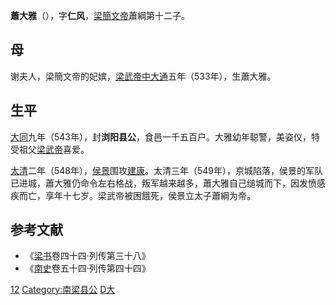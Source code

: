 '''蕭大雅'''（{{bd|533年||549年||catIdx=X}}），字'''仁风'''，[[梁簡文帝|梁簡文帝]]蕭綱第十二子。
==母==
谢夫人，梁簡文帝的妃嫔，[[梁武帝|梁武帝]][[中大通|中大通]]五年（533年），生蕭大雅。
==生平==
[[大同_(南梁)|大同]]九年（543年），封'''浏阳县公'''，食邑一千五百户。大雅幼年聪警，美姿仪，特受祖父[[梁武帝|梁武帝]]喜爱。

[[太清_(年号)|太清]]二年（548年），[[侯景|侯景]]围攻[[建康|建康]]。太清三年（549年），京城陷落，侯景的军队已进城，蕭大雅仍命令左右格战，叛军越来越多，蕭大雅自己缒城而下，因发愤感疾而亡，享年十七岁。梁武帝被困餓死，侯景立太子蕭綱为帝。

==参考文献 ==
<div class="references-small">  
*《[[梁书|梁书]]卷四十四·列传第三十八》
*《[[南史|南史]]卷五十四·列传第四十四》

[[Category:梁簡文帝皇子|12]]
[[Category:南梁县公|Category:南梁县公]]
[[Category:蘭陵蕭氏|D大]]